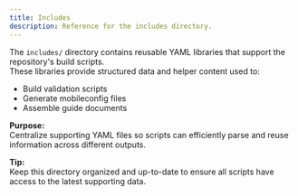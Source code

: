 ```yaml
---
title: Includes
description: Reference for the includes directory.
---
```


The `includes/` directory contains reusable YAML libraries that support the repository's build scripts.  
These libraries provide structured data and helper content used to:

- Build validation scripts
- Generate mobileconfig files
- Assemble guide documents

**Purpose:**  
Centralize supporting YAML files so scripts can efficiently parse and reuse information across different outputs.

**Tip:**  
Keep this directory organized and up-to-date to ensure all scripts have access to the latest supporting data.